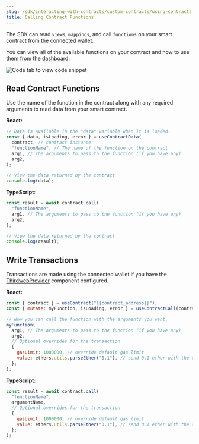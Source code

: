 ```yaml
---
slug: /sdk/interacting-with-contracts/custom-contracts/using-contracts
title: Calling Contract Functions
---
```


The SDK can read `views`, `mappings`, and call `functions` on your smart contract from the connected wallet.

You can view all of the available functions on your contract and how to use them from the [dashboard](https://thirdweb.com/dashboard):

![Code tab to view code snippet](../assets/custom-contract-code-tab-smaller.png)

## Read Contract Functions

Use the name of the function in the contract along with any required arguments to read data from your smart contract.

<!-- TODO: Snippets component rather than this manual stuff here -->

**React:**

```jsx
// Data is available in the "data" variable when it is loaded.
const { data, isLoading, error } = useContractData(
  contract, // contract instance
  "functionName", // The name of the function on the contract
  arg1, // The arguments to pass to the function (if you have any)
  arg2,
);

// View the data returned by the contract
console.log(data);
```

**TypeScript**:

```javascript
const result = await contract.call(
  "functionName",
  arg1, // The arguments to pass to the function (if you have any)
  arg2,
);

// View the data returned by the contract
console.log(result);
```

## Write Transactions

Transactions are made using the connected wallet if you have the [ThirdwebProvider](/sdk/set-up-the-sdk/frontend#manual-installation) component configured.

<!-- TODO: Snippets component rather than this manual stuff here -->

**React:**

```jsx
const { contract } = useContract("{{contract_address}}");
const { mutate: myFunction, isLoading, error } = useContractCall(contract, "myFunction");

// Now you can call the function with the arguments you want.
myFunction(
  arg1, // The arguments to pass to the function (if you have any)
  arg2,
  // Optional overrides for the transaction
  {
    gasLimit: 1000000, // override default gas limit
    value: ethers.utils.parseEther("0.1"), // send 0.1 ether with the contract call (msg.value)
  };
);
```

**TypeScript:**

```javascript
const result = await contract.call(
  "functionName",
  argumentName,
  // Optional overrides for the transaction
  {
    gasLimit: 1000000, // override default gas limit
    value: ethers.utils.parseEther("0.1"), // send 0.1 ether with the contract call (msg.value)
  };
);
```
